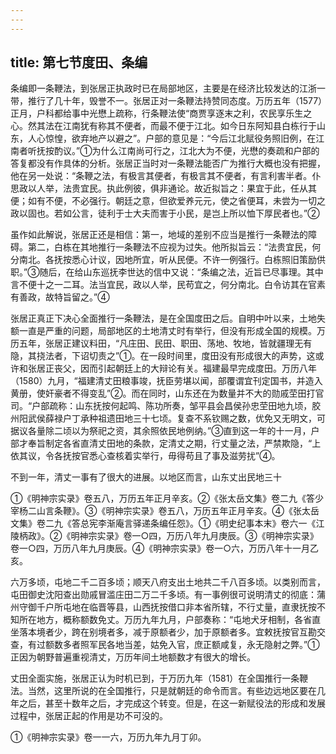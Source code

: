 ```yaml
---
---
---
```

title: 第七节度田、条编
---



条编即一条鞭法，到张居正执政时已在局部地区，主要是在经济比较发达的江浙一带，推行了几十年，毁誉不一。张居正对一条鞭法持赞同态度。万历五年（1577）正月，户科都给事中光懋上疏称，行条鞭法使“商贾享逐末之利，农民享乐生之心。然其法在江南犹有称其不便者，而最不便于江北。如今日东阿知县白栋行于山东，人心惊惶，欲弃地产以避之”。户部的意见是：“今后江北赋役务照旧例，在江南者听抚按酌议。”①为什么江南尚可行之，江北大为不便，光懋的奏疏和户部的答复都没有作具体的分析。张居正当时对一条鞭法能否广为推行大概也没有把握，他在另一处说：“条鞭之法，有极言其便者，有极言其不便者，有言利害半者。仆思政以人举，法贵宜民。执此例彼，俱非通论。故近拟旨之：果宜于此，任从其便；如有不便，不必强行。朝廷之意，但欲爱养元元，使之省便耳，未尝为一切之政以固也。若如公言，徒利于士大夫而害于小民，是岂上所以恤下厚民者也。”②

虽作如此解说，张居正还是相信：第一，地域的差别不应当是推行一条鞭法的障碍。第二，白栋在其地推行一条鞭法不应视为过失。他所拟旨云：“法贵宜民，何分南北。各抚按悉心计议，因地所宜，听从民便。不许一例强行。白栋照旧策励供职。”③随后，在给山东巡抚李世达的信中又说：“条编之法，近旨已尽事理。其中言不便十之一二耳。法当宜民，政以人举，民苟宜之，何分南北。白令访其在官素有善政，故特旨留之。”④

张居正真正下决心全面推行一条鞭法，是在全国度田之后。自明中叶以来，土地失额一直是严重的问题，局部地区的土地清丈时有举行，但没有形成全国的规模。万历五年，张居正建议料田，“凡庄田、民田、职田、荡地、牧地，皆就疆理无有隐，其挠法者，下诏切责之”①。在一段时间里，度田没有形成很大的声势，这或许和张居正丧父，因而引起朝廷上的大辩论有关。福建最早完成度田。万历八年（1580）九月，“福建清丈田粮事竣，抚臣劳堪以闻，部覆谓宜刊定国书，并造入黄册，使奸豪者不得变乱”②。而在同时，山东还在为数量并不大的勋戚茔田打官司。“户部疏称：山东抚按何起鸣、陈功所奏，邹平县会昌侯孙忠茔田地九顷，胶州阳武侯薛禄户丁承种祖遗田地三十七顷。复查不系钦赐之数，优免又无明文，可据议各量除二顷以为祭祀之资，其余照依民地例纳。”③直到这一年的十一月，户部才奉旨制定各省直清丈田地的条款，定清丈之期，行丈量之法，严禁欺隐，“上依其议，令各抚按官悉心查核着实举行，毋得苟且了事及滋劳扰”④。

不到一年，清丈一事有了很大的进展。以地区而言，山东丈出民地三十

①《明神宗实录》卷五八，万历五年正月辛亥。②《张太岳文集》卷二九《答少宰杨二山言条鞭》。③《明神宗实录》卷五八，万历五年正月辛亥。④《张太岳文集》卷二九《答总宪李渐庵言驿递条编任怨》。①《明史纪事本末》卷六一《江陵柄政》。②《明神宗实录》卷一○四，万历八年九月庚辰。③《明神宗实录》卷一○四，万历八年九月庚辰。④《明神宗实录》卷一○六，万历八年十一月乙亥。

六万多顷，屯地二千二百多顷；顺天八府支出土地共二千八百多顷。以类别而言，屯田御史沈阳查出勋戚冒滥庄田二万二千多顷。有一事例很可说明清丈的彻底：蒲州守御千户所屯地在临晋等县，山西抚按借口非本省所辖，不行丈量，直隶抚按不知所在地方，概称额数免丈。万历九年九月，户部奏称：“屯地犬牙相制，各省直坐落本境者少，跨在别境者多，减于原额者少，加于原额者多。宜敕抚按官互勘交查，有过额数多者照军民各地当差，姑免入官，庶正额咸复，永无隐射之弊。”①正因为朝野普遍重视清丈，万历年间土地额数才有很大的增长。

丈田全面实施，张居正认为时机已到，于万历九年（1581）在全国推行一条鞭法。当然，这里所说的在全国推行，只是就朝廷的命令而言。有些边远地区要在几年之后，甚至十数年之后，才完成这个转变。但是，在这一新赋役法的形成和发展过程中，张居正起的作用是功不可没的。

①《明神宗实录》卷一一六，万历九年九月丁卯。